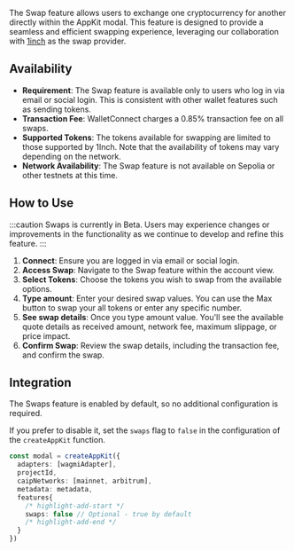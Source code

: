 The Swap feature allows users to exchange one cryptocurrency for another directly within the AppKit modal.
This feature is designed to provide a seamless and efficient swapping experience, leveraging our collaboration with [1inch](https://1inch.io/) as the swap provider.

## Availability

- **Requirement**: The Swap feature is available only to users who log in via email or social login. This is consistent with other wallet features such as sending tokens.
- **Transaction Fee**: WalletConnect charges a 0.85% transaction fee on all swaps.
- **Supported Tokens**: The tokens available for swapping are limited to those supported by 1Inch. Note that the availability of tokens may vary depending on the network.
- **Network Availability**: The Swap feature is not available on Sepolia or other testnets at this time.

## How to Use

:::caution
Swaps is currently in Beta. Users may experience changes or improvements in the functionality as we continue to develop and refine this feature.
:::

1. **Connect**: Ensure you are logged in via email or social login.
2. **Access Swap**: Navigate to the Swap feature within the account view.
3. **Select Tokens**: Choose the tokens you wish to swap from the available options.
4. **Type amount**: Enter your desired swap values. You can use the Max button to swap your all tokens or enter any specific number.
5. **See swap details**: Once you type amount value. You'll see the available quote details as received amount, network fee, maximum slippage, or price impact. 
6. **Confirm Swap**: Review the swap details, including the transaction fee, and confirm the swap.

## Integration

The Swaps feature is enabled by default, so no additional configuration is required. 

If you prefer to disable it, set the `swaps` flag to `false` in the configuration of the `createAppKit` function.

```ts
const modal = createAppKit({
  adapters: [wagmiAdapter],
  projectId,
  caipNetworks: [mainnet, arbitrum],
  metadata: metadata,
  features{
    /* highlight-add-start */
    swaps: false // Optional - true by default
    /* highlight-add-end */
  }
})
```